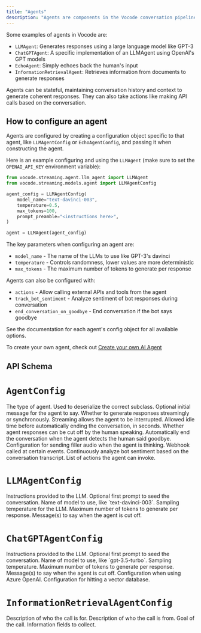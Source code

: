 ```yaml
---
title: "Agents"
description: "Agents are components in the Vocode conversation pipeline that generate responses to human input. They take in transcriptions from the transcriber and output responses that are synthesized into speech by the synthesizer and played to the human."
---
```

Some examples of agents in Vocode are:

- `LLMAgent`: Generates responses using a large language model like GPT-3
- `ChatGPTAgent`: A specific implementation of an LLMAgent using OpenAI's GPT models 
- `EchoAgent`: Simply echoes back the human's input
- `InformationRetrievalAgent`: Retrieves information from documents to generate responses

Agents can be stateful, maintaining conversation history and context to generate coherent responses. They can also take actions like making API calls based on the conversation.

## How to configure an agent

Agents are configured by creating a configuration object specific to that agent, like `LLMAgentConfig` or `EchoAgentConfig`, and passing it when constructing the agent.

Here is an example configuring and using the `LLMAgent` (make sure to set the `OPENAI_API_KEY` environment variable):

```python
from vocode.streaming.agent.llm_agent import LLMAgent
from vocode.streaming.models.agent import LLMAgentConfig

agent_config = LLMAgentConfig(
    model_name="text-davinci-003",
    temperature=0.5,
    max_tokens=100,
    prompt_preamble="<instructions here>",
)

agent = LLMAgent(agent_config)
```

The key parameters when configuring an agent are:

- `model_name` - The name of the LLMs to use like GPT-3's davinci
- `temperature` - Controls randomness, lower values are more deterministic
- `max_tokens` - The maximum number of tokens to generate per response

Agents can also be configured with:

- `actions` - Allow calling external APIs and tools from the agent
- `track_bot_sentiment` - Analyze sentiment of bot responses during conversation
- `end_conversation_on_goodbye` - End conversation if the bot says goodbye

See the documentation for each agent's config object for all available options.


To create your own agent, check out [Create your own AI Agent](open-source/create-your-own-agent)

## API Schema

# `AgentConfig`

<ParamField body="type" type="AgentType">
  The type of agent. Used to deserialize the correct subclass.
</ParamField>

<ParamField body="initial_message" type="Optional[BaseMessage]">
  Optional initial message for the agent to say.
</ParamField>

<ParamField body="generate_responses" type="bool">
  Whether to generate responses streamingly or synchronously. Streaming allows the agent to be interrupted.
</ParamField>

<ParamField body="allowed_idle_time_seconds" type="Optional[float]">
  Allowed idle time before automatically ending the conversation, in seconds.
</ParamField>

<ParamField body="allow_agent_to_be_cut_off" type="bool">
  Whether agent responses can be cut off by the human speaking.
</ParamField>

<ParamField body="end_conversation_on_goodbye" type="bool">
  Automatically end the conversation when the agent detects the human said goodbye.
</ParamField>

<ParamField body="send_filler_audio" type="Union[bool, FillerAudioConfig]">
  Configuration for sending filler audio when the agent is thinking.
</ParamField>

<ParamField body="webhook_config" type="Optional[WebhookConfig]">
  Webhook called at certain events.
</ParamField>

<ParamField body="track_bot_sentiment" type="bool">
  Continuously analyze bot sentiment based on the conversation transcript.
</ParamField>

<ParamField body="actions" type="Optional[List[ActionConfig]]">
  List of actions the agent can invoke.
</ParamField>

# `LLMAgentConfig`

<ParamField body="prompt_preamble" type="str">
  Instructions provided to the LLM.
</ParamField>

<ParamField body="expected_first_prompt" type="Optional[str]">
  Optional first prompt to seed the conversation.
</ParamField>

<ParamField body="model_name" type="str">
  Name of model to use, like `text-davinci-003`.
</ParamField>

<ParamField body="temperature" type="float">
  Sampling temperature for the LLM.
</ParamField>

<ParamField body="max_tokens" type="int">
  Maximum number of tokens to generate per response.
</ParamField>

<ParamField body="cut_off_response" type="Optional[CutOffResponse]">
  Message(s) to say when the agent is cut off.
</ParamField>

# `ChatGPTAgentConfig`

<ParamField body="prompt_preamble" type="str">
  Instructions provided to the LLM.
</ParamField>

<ParamField body="expected_first_prompt" type="Optional[str]">
  Optional first prompt to seed the conversation.
</ParamField>

<ParamField body="model_name" type="str">
  Name of model to use, like `gpt-3.5-turbo`.
</ParamField>

<ParamField body="temperature" type="float">
  Sampling temperature.
</ParamField>

<ParamField body="max_tokens" type="int">
  Maximum number of tokens to generate per response.
</ParamField>

<ParamField body="cut_off_response" type="Optional[CutOffResponse]">
  Message(s) to say when the agent is cut off.
</ParamField>

<ParamField body="azure_params" type="Optional[AzureOpenAIConfig]">
  Configuration when using Azure OpenAI.
</ParamField>

<ParamField body="vector_db_config" type="Optional[VectorDBConfig]">
  Configuration for hitting a vector database.
</ParamField>

# `InformationRetrievalAgentConfig`

<ParamField body="recipient_descriptor" type="str">
  Description of who the call is for.
</ParamField>

<ParamField body="caller_descriptor" type="str">
  Description of who the call is from.
</ParamField>

<ParamField body="goal_description" type="str">
  Goal of the call.
</ParamField>

<ParamField body="fields" type="List[str]">
  Information fields to collect.
</ParamField>
